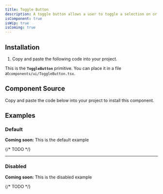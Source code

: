 ```yaml
---
title: Toggle Button
description: A toggle button allows a user to toggle a selection on or off, for example switching between two states or modes.
isComponent: true
isWip: true
isComing: true
---
```


## Installation

1. Copy and paste the following code into your project.

This is the **`ToggleButton`** primitive. You can place it in a file at`components/ui/ToggleButton.tsx`.

## Component Source

Copy and paste the code below into your project to install this component.

<ComponentSource src="../../packages/ui/src/ToggleButton.tsx" />

## Examples

### Default

**Coming soon:** This is the default example

{/* TODO */}

---

### Disabled

**Coming soon:** This is the disabled example

{/* TODO */}
